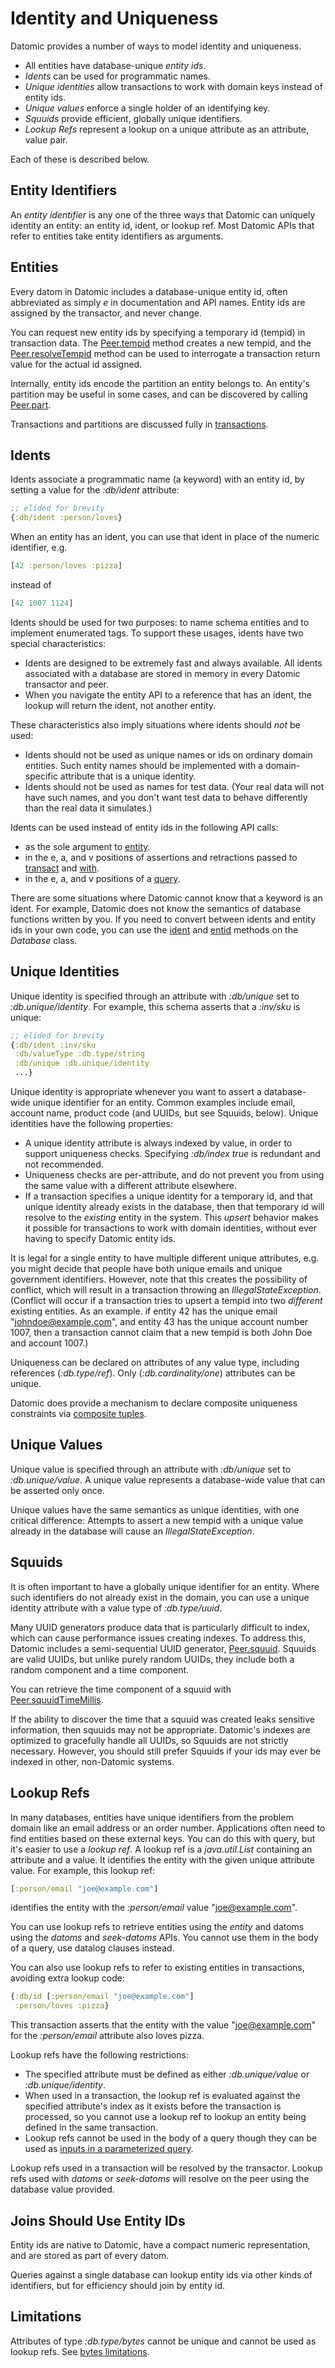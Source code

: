 Identity and Uniqueness
=======================

Datomic provides a number of ways to model identity and uniqueness.

- All entities have database-unique *entity ids*.
- *Idents* can be used for programmatic names.
- *Unique identities* allow transactions to work with domain keys instead of entity ids.
- *Unique values* enforce a single holder of an identifying key.
- *Squuids* provide efficient, globally unique identifiers.
- *Lookup Refs* represent a lookup on a unique attribute as an attribute, value pair.

Each of these is described below.

Entity Identifiers
------------------

An *entity identifier* is any one of the three ways that Datomic can uniquely identity an entity: an entity id, ident, or lookup ref. Most Datomic APIs that refer to entities take entity identifiers as arguments.





Entities
--------

Every datom in Datomic includes a database-unique entity id, often abbreviated as simply *e* in documentation and API names. Entity ids are assigned by the transactor, and never change.

You can request new entity ids by specifying a temporary id (tempid) in transaction data. The [Peer.tempid](../javadoc/datomic/Peer.html#tempid-java.lang.Object-long-) method creates a new tempid, and the [Peer.resolveTempid](../javadoc/datomic/Peer.html#resolveTempid-datomic.Database-java.lang.Object-java.lang.Object-) method can be used to interrogate a transaction return value for the actual id assigned.

Internally, entity ids encode the partition an entity belongs to. An entity's partition may be useful in some cases, and can be discovered by calling [Peer.part](../javadoc/datomic/Peer.html#squuidTimeMillis-java.util.UUID-).

Transactions and partitions are discussed fully in [transactions](../transactions/transactions.html).





Idents
------

Idents associate a programmatic name (a keyword) with an entity id, by setting a value for the *:db/ident* attribute:

```clojure
;; elided for brevity
{:db/ident :person/loves}
```



When an entity has an ident, you can use that ident in place of the numeric identifier, e.g.

```clojure
[42 :person/loves :pizza]
```



instead of

```clojure
[42 1007 1124]
```



Idents should be used for two purposes: to name schema entities and to implement enumerated tags. To support these usages, idents have two special characteristics:

- Idents are designed to be extremely fast and always available. All idents associated with a database are stored in memory in every Datomic transactor and peer.
- When you navigate the entity API to a reference that has an ident, the lookup will return the ident, not another entity.

These characteristics also imply situations where idents should *not* be used:

- Idents should not be used as unique names or ids on ordinary domain entities. Such entity names should be implemented with a domain-specific attribute that is a unique identity.
- Idents should not be used as names for test data. (Your real data will not have such names, and you don't want test data to behave differently than the real data it simulates.)

Idents can be used instead of entity ids in the following API calls:

- as the sole argument to [entity](../javadoc/datomic/Database.html#entity-java.lang.Object-).
- in the e, a, and v positions of assertions and retractions passed to [transact](../javadoc/datomic/Connection.html#transact-java.util.List-) and [with](../javadoc/datomic/Database.html#with-java.util.List-).
- in the e, a, and v positions of a [query](../query/query.html).

There are some situations where Datomic cannot know that a keyword is an ident. For example, Datomic does not know the semantics of database functions written by you. If you need to convert between idents and entity ids in your own code, you can use the [ident](https://docs.datomic.com/on-prem/javadoc/datomic/Database.html#ident-java.lang.Object-) and [entid](https://docs.datomic.com/on-prem/javadoc/datomic/Database.html#entid-java.lang.Object-) methods on the *Database* class.





Unique Identities
-----------------

Unique identity is specified through an attribute with *:db/unique* set to *:db.unique/identity*. For example, this schema asserts that a *:inv/sku* is unique:

```clojure
;; elided for brevity
{:db/ident :inv/sku
 :db/valueType :db.type/string
 :db/unique :db.unique/identity
 ...}
```



Unique identity is appropriate whenever you want to assert a database-wide unique identifier for an entity. Common examples include email, account name, product code (and UUIDs, but see Squuids, below). Unique identities have the following properties:

- A unique identity attribute is always indexed by value, in order to support uniqueness checks. Specifying *:db/index true* is redundant and not recommended.
- Uniqueness checks are per-attribute, and do not prevent you from using the same value with a different attribute elsewhere.
- If a transaction specifies a unique identity for a temporary id, and that unique identity already exists in the database, then that temporary id will resolve to the *existing* entity in the system. This *upsert* behavior makes it possible for transactions to work with domain identities, without ever having to specify Datomic entity ids.

It is legal for a single entity to have multiple different unique attributes, e.g. you might decide that people have both unique emails and unique government identifiers. However, note that this creates the possibility of conflict, which will result in a transaction throwing an *IllegalStateException*. (Conflict will occur if a transaction tries to upsert a tempid into two *different* existing entities. As an example. if entity 42 has the unique email "johndoe@example.com", and entity 43 has the unique account number 1007, then a transaction cannot claim that a new tempid is both John Doe and account 1007.)

Uniqueness can be declared on attributes of any value type, including references (*:db.type/ref*). Only (*:db.cardinality/one*) attributes can be unique.

Datomic does provide a mechanism to declare composite uniqueness constraints via [composite tuples](../schema/schema.html#composite-tuples).





Unique Values
-------------

Unique value is specified through an attribute with *:db/unique* set to *:db.unique/value*. A unique value represents a database-wide value that can be asserted only once.

Unique values have the same semantics as unique identities, with one critical difference: Attempts to assert a new tempid with a unique value already in the database will cause an *IllegalStateException*.





Squuids
-------

It is often important to have a globally unique identifier for an entity. Where such identifiers do not already exist in the domain, you can use a unique identity attribute with a value type of *:db.type/uuid*.

Many UUID generators produce data that is particularly difficult to index, which can cause performance issues creating indexes. To address this, Datomic includes a semi-sequential UUID generator, [Peer.squuid](../javadoc/datomic/Peer.html#squuid--). Squuids are valid UUIDs, but unlike purely random UUIDs, they include both a random component and a time component.

You can retrieve the time component of a squuid with [Peer.squuidTimeMillis](../javadoc/datomic/Peer.html#squuidTimeMillis-java.util.UUID-).

If the ability to discover the time that a squuid was created leaks sensitive information, then squuids may not be appropriate. Datomic's indexes are optimized to gracefully handle all UUIDs, so Squuids are not strictly necessary. However, you should still prefer Squuids if your ids may ever be indexed in other, non-Datomic systems.





Lookup Refs
-----------

In many databases, entities have unique identifiers from the problem domain like an email address or an order number. Applications often need to find entities based on these external keys. You can do this with query, but it's easier to use a *lookup ref*. A lookup ref is a *java.util.List* containing an attribute and a value. It identifies the entity with the given unique attribute value. For example, this lookup ref:

```clojure
[:person/email "joe@example.com"]
```



identifies the entity with the *:person/email* value "joe@example.com".

You can use lookup refs to retrieve entities using the *entity* and datoms using the *datoms* and *seek-datoms* APIs. You cannot use them in the body of a query, use datalog clauses instead.

You can also use lookup refs to refer to existing entities in transactions, avoiding extra lookup code:

```clojure
{:db/id [:person/email "joe@example.com"]
 :person/loves :pizza}
```



This transaction asserts that the entity with the value "joe@example.com" for the *:person/email* attribute also loves pizza.

Lookup refs have the following restrictions:

- The specified attribute must be defined as either *:db.unique/value* or *:db.unique/identity*.
- When used in a transaction, the lookup ref is evaluated against the specified attribute's index as it exists before the transaction is processed, so you cannot use a lookup ref to lookup an entity being defined in the same transaction.
- Lookup refs cannot be used in the body of a query though they can be used as [inputs in a parameterized query](../query/query.html#multiple-inputs).

Lookup refs used in a transaction will be resolved by the transactor. Lookup refs used with *datoms* or *seek-datoms* will resolve on the peer using the database value provided.





Joins Should Use Entity IDs
---------------------------

Entity ids are native to Datomic, have a compact numeric representation, and are stored as part of every datom.

Queries against a single database can lookup entity ids via other kinds of identifiers, but for efficiency should join by entity id.





Limitations
-----------

Attributes of type *:db.type/bytes* cannot be unique and cannot be used as lookup refs. See [bytes limitations](../schema/schema.html#bytes-limitations).